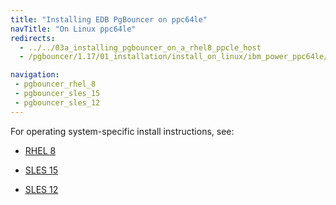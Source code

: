 ```yaml
---
title: "Installing EDB PgBouncer on ppc64le"
navTitle: "On Linux ppc64le" 
redirects:
  - ../../03a_installing_pgbouncer_on_a_rhel8_ppcle_host
  - /pgbouncer/1.17/01_installation/install_on_linux/ibm_power_ppc64le/

navigation:
 - pgbouncer_rhel_8
 - pgbouncer_sles_15
 - pgbouncer_sles_12
---
```


For operating system-specific install instructions, see:

  - [RHEL 8](pgbouncer_rhel_8)

  - [SLES 15](pgbouncer_sles_15)
  - [SLES 12](pgbouncer_sles_12)
